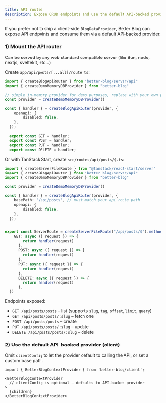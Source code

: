 ```yaml
---
title: API routes
description: Expose CRUD endpoints and use the default API-backed provider
---
```


If you prefer not to ship a client-side `BlogDataProvider`, Better Blog can expose API endpoints and consume them via a default API-backed provider.

### 1) Mount the API router

Can be served by any web standard compatible server (like Bun, node, nextjs, sveltekit, etc...)

Create `app/api/posts/[...all]/route.ts`:

```ts
import { createBlogApiRouter } from "better-blog/server/api"
import { createDemoMemoryDBProvider } from "better-blog"

// simple in-memory provider for demo purposes, replace with your own provider
const provider = createDemoMemoryDBProvider()

const { handler } = createBlogApiRouter(provider, {
    openapi: {
        disabled: false,
    },
  });
  
  export const GET = handler;
  export const POST = handler;
  export const PUT = handler;
  export const DELETE = handler;
```

Or with TanStack Start, create `src/routes/api/posts/$.ts`:

```ts
import { createServerFileRoute } from "@tanstack/react-start/server"
import { createBlogApiRouter } from "better-blog/server/api"
import { createDemoMemoryDBProvider } from "better-blog"

const provider = createDemoMemoryDBProvider()

const { handler } = createBlogApiRouter(provider, {
    basePath: '/api/posts', // must match your api route path
    openapi: {
        disabled: false,
    },
  });


export const ServerRoute = createServerFileRoute("/api/posts/$").methods({
    GET: async ({ request }) => {
        return handler(request)
      },
      POST: async ({ request }) => {
        return handler(request)
      },
      PUT: async ({ request }) => {
        return handler(request)
      },
      DELETE: async ({ request }) => {
        return handler(request)
      },
  })
```

Endpoints exposed:

- `GET /api/posts/posts` – list (supports `slug`, `tag`, `offset`, `limit`, `query`)
- `GET /api/posts/posts/:slug` – fetch one
- `POST /api/posts/posts` – create
- `PUT /api/posts/posts/:slug` – update
- `DELETE /api/posts/posts/:slug` – delete

### 2) Use the default API-backed provider (client)

Omit `clientConfig` to let the provider default to calling the API, or set a custom base path.

```tsx
import { BetterBlogContextProvider } from 'better-blog/client';

<BetterBlogContextProvider
  // clientConfig is optional – defaults to API-backed provider
>
  {children}
</BetterBlogContextProvider>
```

